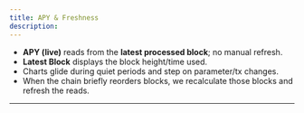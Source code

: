 ```yaml
---
title: APY & Freshness
description:
---
```

- **APY (live)** reads from the **latest processed block**; no manual refresh.
- **Latest Block** displays the block height/time used.
- Charts glide during quiet periods and step on parameter/tx changes.
- When the chain briefly reorders blocks, we recalculate those blocks and refresh the reads.

---
